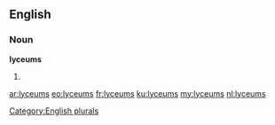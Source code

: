 ==English==

===Noun===
'''lyceums'''

# {{plural of|[[lyceum]]}}

[[Category:English plurals]]

[[ar:lyceums]]
[[eo:lyceums]]
[[fr:lyceums]]
[[ku:lyceums]]
[[my:lyceums]]
[[nl:lyceums]]